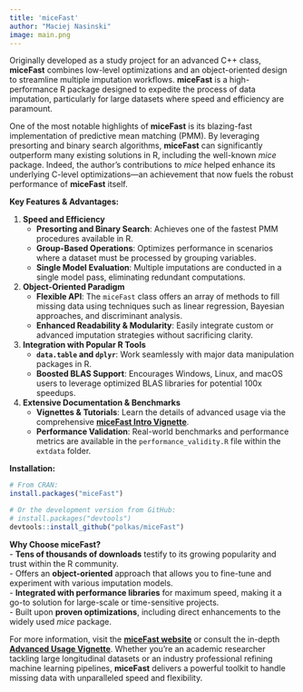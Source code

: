```yaml
---
title: 'miceFast'
author: "Maciej Nasinski"
image: main.png
---
```


Originally developed as a study project for an advanced C++ class, **miceFast** combines low-level optimizations and an object-oriented design to streamline multiple imputation workflows. 
**miceFast** is a high-performance R package designed to expedite the process of data imputation, particularly for large datasets where speed and efficiency are paramount. 

One of the most notable highlights of **miceFast** is its blazing-fast implementation of predictive mean matching (PMM). By leveraging presorting and binary search algorithms, **miceFast** can significantly outperform many existing solutions in R, including the well-known *mice* package. Indeed, the author’s contributions to *mice* helped enhance its underlying C-level optimizations—an achievement that now fuels the robust performance of **miceFast** itself.

**Key Features & Advantages:**

1. **Speed and Efficiency**  
   - **Presorting and Binary Search**: Achieves one of the fastest PMM procedures available in R.  
   - **Group-Based Operations**: Optimizes performance in scenarios where a dataset must be processed by grouping variables.  
   - **Single Model Evaluation**: Multiple imputations are conducted in a single model pass, eliminating redundant computations.

2. **Object-Oriented Paradigm**  
   - **Flexible API**: The `miceFast` class offers an array of methods to fill missing data using techniques such as linear regression, Bayesian approaches, and discriminant analysis.  
   - **Enhanced Readability & Modularity**: Easily integrate custom or advanced imputation strategies without sacrificing clarity.

3. **Integration with Popular R Tools**  
   - **`data.table` and `dplyr`**: Work seamlessly with major data manipulation packages in R.  
   - **Boosted BLAS Support**: Encourages Windows, Linux, and macOS users to leverage optimized BLAS libraries for potential 100x speedups.

4. **Extensive Documentation & Benchmarks**  
   - **Vignettes & Tutorials**: Learn the details of advanced usage via the comprehensive [**miceFast Intro Vignette**](https://polkas.github.io/miceFast/articles/miceFast-intro.html).  
   - **Performance Validation**: Real-world benchmarks and performance metrics are available in the `performance_validity.R` file within the `extdata` folder.

**Installation:**

```r
# From CRAN:
install.packages("miceFast")

# Or the development version from GitHub:
# install.packages("devtools")
devtools::install_github("polkas/miceFast")
```

**Why Choose miceFast?**  
- **Tens of thousands of downloads** testify to its growing popularity and trust within the R community.  
- Offers an **object-oriented** approach that allows you to fine-tune and experiment with various imputation models.  
- **Integrated with performance libraries** for maximum speed, making it a go-to solution for large-scale or time-sensitive projects.  
- Built upon **proven optimizations**, including direct enhancements to the widely used *mice* package.

For more information, visit the [**miceFast website**](https://polkas.github.io/miceFast/index.html) or consult the in-depth [**Advanced Usage Vignette**](https://polkas.github.io/miceFast/articles/miceFast-intro.html). Whether you’re an academic researcher tackling large longitudinal datasets or an industry professional refining machine learning pipelines, **miceFast** delivers a powerful toolkit to handle missing data with unparalleled speed and flexibility.